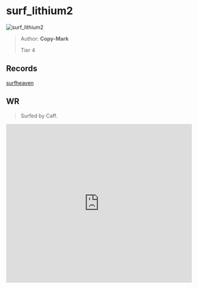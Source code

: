 
# surf_lithium2

![surf_lithium2](https://raw.githubusercontent.com/Sayt123/SurfMapPics/Maps-and-bonuses/csgo/surf_lithium2.jpg)

> Author: **Copy-Mark**
>
> Tier 4

## Records

[surfheaven](https://surfheaven.eu/map/surf_lithium2)

## WR

> Surfed by Caff.

<iframe
width="100%"
height="430"
src="https://www.youtube.com/embed/eDa3MvsKzU8"
frameborder="0"
allow="accelerometer; autoplay; clipboard-write; encrypted-media; gyroscope; picture-in-picture"
allowFullScreen
/>

```md

[Surf Timer] - Caff finished in 01:14:14 (WR -00:00:53). Improving by 00:00:96
[Surf Timer] - Caff beat the map record! Rank: 1/882

Previous WR holder: kusche


```
                
